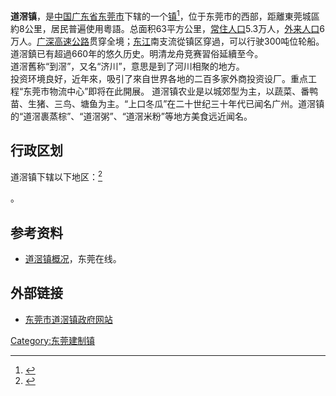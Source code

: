 '''道滘镇'''，是[[中国|中国]][[广东省|广东省]][[东莞市|东莞市]]下辖的一个[[镇|镇]]<ref>{{PRC admin/ref sgc|{{PRC admin/parent|44/19/00/109/000}}}}</ref>，位于东莞市的西部，距離東莞城區約8公里，居民普遍使用粵語。总面积63平方公里，[[常住人口|常住人口]]5.3万人，[[外来人口|外来人口]]6万人。[[广深高速公路|广深高速公路]]贯穿全境；[[东江|东江]]南支流從镇区穿過，可以行驶300吨位轮船。<br />
道滘鎮已有超過660年的悠久历史。明清龙舟竞赛習俗延續至今。<br />
道滘舊称“到滘”，又名“济川”，意思是到了河川相聚的地方。<br />
投资环境良好，近年來，吸引了來自世界各地的二百多家外商投资设厂。重点工程“东莞市物流中心”即将在此開展。
道滘镇农业是以城郊型为主，以蔬菜、番鸭苗、生猪、三鸟、塘鱼为主。“上口冬瓜”在二十世纪三十年代已闻名广州。道滘镇的“道滘裹蒸棕”、“道滘粥”、“道滘米粉”等地方美食远近闻名。<br />

== 行政区划 ==

道滘镇下辖以下地区：<ref>{{PRC admin/ref sgc|44/19/00/124/000}}</ref>

{{PRC admin/children|44/19/00/124/000}}。

== 参考资料 ==

{{reflist}}

{{行政区划小作品}}
* [https://web.archive.org/web/20061110043754/http://www.dgpage.com/today_dongguan/daojiao.asp 道滘镇概况]，东莞在线。

== 外部链接 ==
* [https://web.archive.org/web/20061127204318/http://daojiao.dg.gov.cn/ 东莞市道滘镇政府网站]
{{GD-stub}}
{{PRC admin/navcat|44/19/00/124/000}}

[[Category:东莞建制镇|Category:东莞建制镇]]